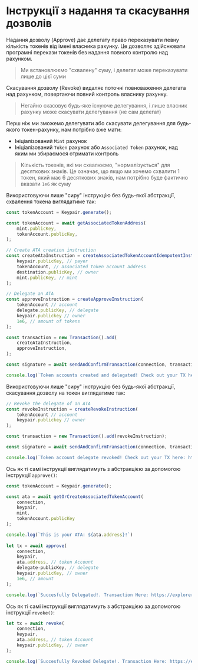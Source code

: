 
# Інструкції з надання та скасування дозволів

Надання дозволу (Approve) дає делегату право переказувати певну кількість токенів від імені власника рахунку. Це дозволяє здійснювати програмні перекази токенів без надання повного контролю над рахунком.

> Ми встановлюємо "схвалену" суму, і делегат може переказувати лише до цієї суми

Скасування дозволу (Revoke) видаляє поточні повноваження делегата над рахунком, повертаючи повний контроль власнику рахунку.

> Негайно скасовує будь-яке існуюче делегування, і лише власник рахунку може скасувати делегування (не сам делегат)

Перш ніж ми зможемо делегувати або скасувати делегування для будь-якого токен-рахунку, нам потрібно вже мати:
- Ініціалізований `Mint` рахунок
- Ініціалізований `Token` рахунок або `Associated Token` рахунок, над яким ми збираємося отримати контроль

> Кількість токенів, які ми схвалюємо, "нормалізується" для десяткових знаків. Це означає, що якщо ми хочемо схвалити 1 токен, який має 6 десяткових знаків, нам потрібно буде фактично вказати `1e6` як суму

<ArticleSection name="Raw Instruction" id="raw-instruction" level="h2" />

Використовуючи лише "сиру" інструкцію без будь-якої абстракції, схвалення токена виглядатиме так:

```ts
const tokenAccount = Keypair.generate();

const tokenAccount = await getAssociatedTokenAddress(
    mint.publicKey,
    tokenAccount.publicKey,
);

// Create ATA creation instruction
const createAtaInstruction = createAssociatedTokenAccountIdempotentInstruction(
    keypair.publicKey, // payer
    tokenAccount, // associated token account address
    destination.publicKey, // owner
    mint.publicKey, // mint
);

// Delegate an ATA 
const approveInstruction = createApproveInstruction(
    tokenAccount // account
    delegate.publicKey, // delegate
    keypair.publickey // owner
    1e6, // amount of tokens
);

const transaction = new Transaction().add(
    createAtaInstruction,
    approveInstruction,
);

const signature = await sendAndConfirmTransaction(connection, transaction, [keypair]);

console.log(`Token accounts created and delegated! Check out your TX here: https://explorer.solana.com/tx/${signature}?cluster=devnet`);
```

Використовуючи лише "сиру" інструкцію без будь-якої абстракції, скасування дозволу на токен виглядатиме так:

```ts
// Revoke the delegate of an ATA 
const revokeInstruction = createRevokeInstruction(
    tokenAccount // account
    keypair.publickey // owner
);

const transaction = new Transaction().add(revokeInstruction);

const signature = await sendAndConfirmTransaction(connection, transaction, [keypair]);

console.log(`Token account delegate revoked! Check out your TX here: https://explorer.solana.com/tx/${signature}?cluster=devnet`);
```

<ArticleSection name="Abstracted Instruction" id="abstracted-instruction" level="h2" />

Ось як ті самі інструкції виглядатимуть з абстракцією за допомогою інструкції `approve()`:

```ts
const tokenAccount = Keypair.generate();

const ata = await getOrCreateAssociatedTokenAccount(
    connection,
    keypair,
    mint,
    tokenAccount.publicKey
);

console.log(`This is your ATA: ${ata.address}!`)
  
let tx = await approve(
    connection,
    keypair,
    ata.address, // token Account
    delegate-publicKey, // delegate
    keypair.publicKey, // owner
    1e6, // amount
);

console.log(`Succesfully Delegated!. Transaction Here: https://explorer.solana.com/tx/${tx}?cluster=devnet`)
```

Ось як ті самі інструкції виглядатимуть з абстракцією за допомогою інструкції `revoke()`:

```ts
let tx = await revoke(
    connection,
    keypair,
    ata.address, // token Account
    keypair.publicKey, // owner
);

console.log(`Succesfully Revoked Delegate!. Transaction Here: https://explorer.solana.com/tx/${tx}?cluster=devnet`)
```